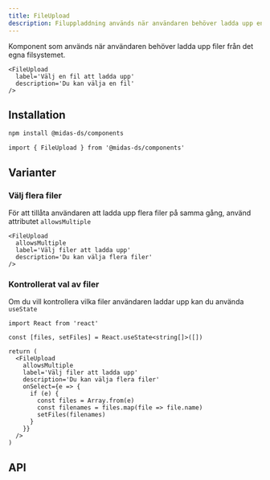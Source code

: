 ```yaml
---
title: FileUpload
description: Filuppladdning används när användaren behöver ladda upp en eller flera filer från det egen filsystemet.
---
```



<ComponentHeader
  name='FileUpload'
  friendlyName='Filuppladdning, filväljare'
  overrideHeadlessLink='https://react-spectrum.adobe.com/react-aria/FileTrigger.html'
/>

Komponent som används när användaren behöver ladda upp filer från det egna filsystemet.

```tsx
<FileUpload
  label='Välj en fil att ladda upp'
  description='Du kan välja en fil'
/>
```

<div className='card'>
  <FileUpload
    label='Välj en fil att ladda upp'
    description='Du kan välja en fil'
  />
</div>

## Installation

```bash npm2yarn
npm install @midas-ds/components
```

```tsx
import { FileUpload } from '@midas-ds/components'
```

## Varianter

### Välj flera filer

För att tillåta användaren att ladda upp flera filer på samma gång, använd attributet `allowsMultiple`

```tsx
<FileUpload
  allowsMultiple
  label='Välj filer att ladda upp'
  description='Du kan välja flera filer'
/>
```

<div className='card'>
  <FileUpload
    allowsMultiple
    label='Välj filer att ladda upp'
    description='Du kan välja flera filer'
  />
</div>

### Kontrollerat val av filer

Om du vill kontrollera vilka filer användaren laddar upp kan du använda `useState`

```tsx
import React from 'react'
```

```tsx
const [files, setFiles] = React.useState<string[]>([])

return (
  <FileUpload
    allowsMultiple
    label='Välj filer att ladda upp'
    description='Du kan välja flera filer'
    onSelect={e => {
      if (e) {
        const files = Array.from(e)
        const filenames = files.map(file => file.name)
        setFiles(filenames)
      }
    }}
  />
)
```

<div className='card'>
  <ControlledExample />
</div>

## API

<PropTable name='FileUpload' />
